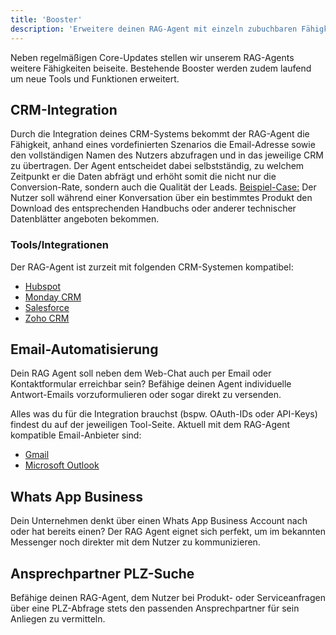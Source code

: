 ```yaml
---
title: 'Booster'
description: 'Erweitere deinen RAG-Agent mit einzeln zubuchbaren Fähigkeiten.'
---
```


Neben regelmäßigen Core-Updates stellen wir unserem RAG-Agents weitere Fähigkeiten beiseite. Bestehende Booster werden zudem laufend um neue Tools und Funktionen erweitert.

## CRM-Integration

Durch die Integration deines CRM-Systems bekommt der RAG-Agent die Fähigkeit, anhand eines vordefinierten Szenarios die Email-Adresse sowie den vollständigen Namen des Nutzers abzufragen und in das jeweilige CRM zu übertragen. Der Agent entscheidet dabei selbstständig, zu welchem Zeitpunkt er die Daten abfrägt und erhöht somit die nicht nur die Conversion-Rate, sondern auch die Qualität der Leads.
<Tip><u>Beispiel-Case:</u> Der Nutzer soll während einer Konversation über ein bestimmtes Produkt den Download des entsprechenden Handbuchs oder anderer technischer Datenblätter angeboten bekommen.</Tip>

### Tools/Integrationen

Der RAG-Agent ist zurzeit mit folgenden CRM-Systemen kompatibel:
- <a href="https://docs.pzlr.ai/integrationen/hubspot">Hubspot</a>
- <a href="https://docs.pzlr.ai/integrationen/monday-crm">Monday CRM</a>
- <a href="https://docs.pzlr.ai/integrationen/salesforce">Salesforce</a>
- <a href="https://docs.pzlr.ai/integrationen/zoho-crm">Zoho CRM</a>

## Email-Automatisierung

Dein RAG Agent soll neben dem Web-Chat auch per Email oder Kontaktformular erreichbar sein? Befähige deinen Agent individuelle Antwort-Emails vorzuformulieren oder sogar direkt zu versenden.

Alles was du für die Integration brauchst (bspw. OAuth-IDs oder API-Keys) findest du auf der jeweiligen Tool-Seite. Aktuell mit dem RAG-Agent kompatible Email-Anbieter sind:
- <a href="https://docs.pzlr.ai/integrationen/gmail">Gmail</a>
- <a href="https://docs.pzlr.ai/integrationen/ms-outlook">Microsoft Outlook</a>

## Whats App Business

Dein Unternehmen denkt über einen Whats App Business Account nach oder hat bereits einen? Der RAG Agent eignet sich perfekt, um im bekannten Messenger noch direkter mit dem Nutzer zu kommunizieren.

## Ansprechpartner PLZ-Suche

Befähige deinen RAG-Agent, dem Nutzer bei Produkt- oder Serviceanfragen über eine PLZ-Abfrage stets den passenden Ansprechpartner für sein Anliegen zu vermitteln.



